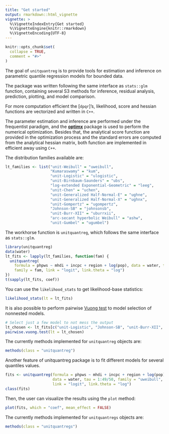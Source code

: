 ```yaml
---
title: "Get started"
output: rmarkdown::html_vignette
vignette: >
  %\VignetteIndexEntry{Get started}
  %\VignetteEngine{knitr::rmarkdown}
  %\VignetteEncoding{UTF-8}
---
```


```r
knitr::opts_chunk$set(
  collapse = TRUE,
  comment = "#>"
)
```

The goal of `unitquantreg` is to provide tools for estimation and inference on
parametric quantile regression models for bounded data.

The package was written following the same interface as `stats::glm` function,
containing several S3 methods for inference, residual analysis, prediction,
plotting, and model comparison.

For more computation efficient the [`dpqr`]'s, likelihood, score and
hessian functions are vectorized and written in `C++`.

The parameter estimation and inference are performed under the frequentist
paradigm, and the
[**optimx**](https://CRAN.R-project.org/package=optimx)
package is used to perform the numerical optimization.
Besides that, the analytical score function are provided in the optimization
process and the standard errors are computed from the analytical hessian matrix,
both function are implemented in efficient away using `C++`.


The distribution families available are:

```r
lt_families <- list("unit-Weibull" = "uweibull",
                    "Kumaraswamy" = "kum",
                    "unit-Logistic" = "ulogistic",
                    "unit-Birnbaum-Saunders" = "ubs",
                    "log-extended Exponential-Geometric" = "leeg",
                    "unit-Chen" = "uchen",
                    "unit-Generalized Half-Normal-E" = "ughne",
                    "unit-Generalized Half-Normal-X" = "ughnx",
                    "unit-Gompertz" = "ugompertz",
                    "Johnson-SB" = "johnsonsb",
                    "unit-Burr-XII" = "uburrxii",
                    "arc-secant hyperbolic Weibull" = "ashw",
                    "unit-Gumbel" = "ugumbel")
```


The workhorse function is `unitquantreg`, which follows the same interface as
`stats::glm`.

```r
library(unitquantreg)
data(water)
lt_fits <- lapply(lt_families, function(fam) {
  unitquantreg(
    formula = phpws ~ mhdi + incpc + region + log(pop), data = water, tau = 0.5,
    family = fam, link = "logit", link.theta = "log")
})
t(sapply(lt_fits, coef))
```

You can use the `likelihood_stats` to get likelihood-base statistics:

```r
likelihood_stats(lt = lt_fits)
```

It is also possible to perform pairwise
[Vuong test](https://en.wikipedia.org/wiki/Vuong%27s_closeness_test) to model
selection of nonnested models.

```r
# Select just a few model to not mess the output
lt_chosen <- lt_fits[c("unit-Logistic", "Johnson-SB", "unit-Burr-XII", "unit-Weibull")]
pairwise.vuong.test(lt = lt_chosen)
```

The currently methods implemented for `unitquantreg` objects are:
```r
methods(class = "unitquantreg")
```

Another feature of unitquantreg package is to fit different models for several
quantiles values.

```r
fits <- unitquantreg(formula = phpws ~ mhdi + incpc + region + log(pop),
                     data = water, tau = 1:49/50, family = "uweibull",
                     link = "logit", link.theta = "log")
class(fits)
```

Then, the user can visualize the results using the `plot` method:

```r
plot(fits, which = "coef", mean_effect = FALSE)
```


The currently methods implemented for `unitquantregs` objects are:
```r
methods(class = "unitquantregs")
```

